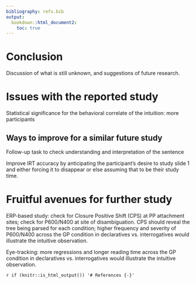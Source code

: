```yaml
---
bibliography: refs.bib
output: 
  bookdown::html_document2: 
    toc: true
---
```

# Conclusion
Discussion of what is still unknown, and suggestions of future research.

# Issues with the reported study
Statistical significance for the behavioral correlate of the intuition: more participants

## Ways to improve for a similar future study

Follow-up task to check understanding and interpretation of the sentence

Improve IRT accuracy by anticipating the participant’s desire to study slide 1 and either forcing it to disappear or else assuming that to be their study time.

# Fruitful avenues for further study

ERP-based study: check for Closure Positive Shift (CPS) at PP attachment sites; check for P600/N400 at site of disambiguation. CPS should reveal the tree being parsed for each condition; higher frequency and severity of P600/N400 across the GP condition in declaratives vs. interrogatives would illustrate the intuitive observation.

Eye-tracking: more regressions and longer reading time across the GP condition in declaratives vs. interrogatives would illustrate the intuitive observation.

`r if (knitr::is_html_output()) '# References {-}'`

